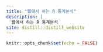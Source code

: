 ```yaml
---
title: "웹에서 하는 R 통계분석"
description: |
  웹에서 하는 R 통계분석
site: distill::distill_website
---
```


```r
knitr::opts_chunk$set(echo = FALSE)

```

